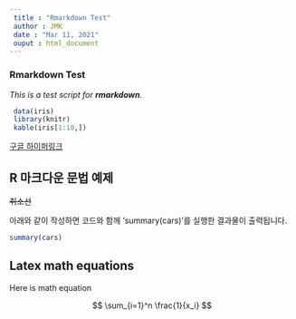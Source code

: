 ---
 title : "Rmarkdown Test"
 author : JMK
 date : "Mar 11, 2021"
 ouput : html_document
---

### Rmarkdown Test
  
  *This is a test script for **rmarkdown**.*

```{r}
 data(iris)
 library(knitr)
 kable(iris[1:10,])
```

[구글 하이퍼링크](http://www.google.com)

## R 마크다운 문법 예제

~~취소선~~

아래와 같이 작성하면 코드와 함께 'summary(cars)'를 실행한 결과물이 출력됩니다.

```{r}
summary(cars)
```

## Latex math equations

Here is math equation

$$
\sum_{i=1}^n \frac{1}{x_i}
$$


